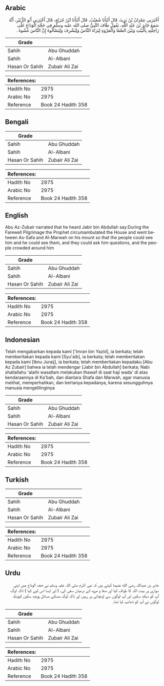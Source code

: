 ## Arabic


<div dir="rtl" lang="ar" style={{fontSize:'larger',backgroundColor:'#f8f9fa',padding:20}}>
أَخْبَرَنِي عِمْرَانُ بْنُ يَزِيدَ، قَالَ أَنْبَأَنَا شُعَيْبٌ، قَالَ أَنْبَأَنَا ابْنُ جُرَيْجٍ، قَالَ أَخْبَرَنِي أَبُو الزُّبَيْرِ، أَنَّهُ سَمِعَ جَابِرَ بْنَ عَبْدِ اللَّهِ، يَقُولُ طَافَ النَّبِيُّ صلى الله عليه وسلم فِي حَجَّةِ الْوَدَاعِ عَلَى رَاحِلَتِهِ بِالْبَيْتِ وَبَيْنَ الصَّفَا وَالْمَرْوَةِ لِيَرَاهُ النَّاسُ وَلِيُشْرِفَ وَلِيَسْأَلُوهُ إِنَّ النَّاسَ غَشُوهُ ‏.‏
</div>
<div style={{backgroundColor:'#f8f9fa',padding:20, marginBottom: 10}}><table> <thead> <tr> <th>Grade</th> <th></th> </tr> </thead> <tbody> <tr><td>Sahih</td><td>Abu Ghuddah</td></tr><tr><td>Sahih</td><td>Al-Albani</td></tr><tr><td>Hasan Or Sahih</td><td>Zubair Ali Zai</td></tr></tbody></table><table> <thead> <tr> <th>References:</th> <th></th> </tr> </thead> <tbody><tr><td>Hadith No</td><td>2975</td></tr><tr><td>Arabic No</td><td>2975</td></tr><tr><td>Reference</td><td>Book 24 Hadith 358</td></tr></tbody></table></div>

## Bengali


<div dir="ltr" lang="bn" style={{fontSize:'larger',backgroundColor:'#f8f9fa',padding:20}}>

</div>
<div style={{backgroundColor:'#f8f9fa',padding:20, marginBottom: 10}}><table> <thead> <tr> <th>Grade</th> <th></th> </tr> </thead> <tbody> <tr><td>Sahih</td><td>Abu Ghuddah</td></tr><tr><td>Sahih</td><td>Al-Albani</td></tr><tr><td>Hasan Or Sahih</td><td>Zubair Ali Zai</td></tr></tbody></table><table> <thead> <tr> <th>References:</th> <th></th> </tr> </thead> <tbody><tr><td>Hadith No</td><td>2975</td></tr><tr><td>Arabic No</td><td>2975</td></tr><tr><td>Reference</td><td>Book 24 Hadith 358</td></tr></tbody></table></div>

## English


<div dir="ltr" lang="en" style={{fontSize:'larger',backgroundColor:'#f8f9fa',padding:20}}>
Abu Az-Zubair narrated that he heard Jabir bin Abdullah say:During the Farewell Pilgrimage the Prophet circumambulated the House and went between As-Safa and Al-Marwah on his mount so that the people could see him and he could see them, and they could ask him questions, and the people crowded around him
</div>
<div style={{backgroundColor:'#f8f9fa',padding:20, marginBottom: 10}}><table> <thead> <tr> <th>Grade</th> <th></th> </tr> </thead> <tbody> <tr><td>Sahih</td><td>Abu Ghuddah</td></tr><tr><td>Sahih</td><td>Al-Albani</td></tr><tr><td>Hasan Or Sahih</td><td>Zubair Ali Zai</td></tr></tbody></table><table> <thead> <tr> <th>References:</th> <th></th> </tr> </thead> <tbody><tr><td>Hadith No</td><td>2975</td></tr><tr><td>Arabic No</td><td>2975</td></tr><tr><td>Reference</td><td>Book 24 Hadith 358</td></tr></tbody></table></div>

## Indonesian


<div dir="ltr" lang="id" style={{fontSize:'larger',backgroundColor:'#f8f9fa',padding:20}}>
Telah mengabarkan kepada kami ['Imran bin Yazid], ia berkata; telah memberitakan kepada kami [Syu'aib], ia berkata; telah memberitakan kepada kami [Ibnu Juraij], ia berkata; telah memberitakan kepadaku [Abu Az Zubair] bahwa ia telah mendengar [Jabir bin Abdullah] berkata; Nabi shallallahu 'alaihi wasallam melakukan thawaf di saat haji wada' di atas kendaraannya di Ka'bah, dan diantara Shafa dan Marwah, agar manusia melihat, memperhatikan, dan bertanya kepadanya, karena sesungguhnya manusia mengelilinginya
</div>
<div style={{backgroundColor:'#f8f9fa',padding:20, marginBottom: 10}}><table> <thead> <tr> <th>Grade</th> <th></th> </tr> </thead> <tbody> <tr><td>Sahih</td><td>Abu Ghuddah</td></tr><tr><td>Sahih</td><td>Al-Albani</td></tr><tr><td>Hasan Or Sahih</td><td>Zubair Ali Zai</td></tr></tbody></table><table> <thead> <tr> <th>References:</th> <th></th> </tr> </thead> <tbody><tr><td>Hadith No</td><td>2975</td></tr><tr><td>Arabic No</td><td>2975</td></tr><tr><td>Reference</td><td>Book 24 Hadith 358</td></tr></tbody></table></div>

## Turkish


<div dir="ltr" lang="tr" style={{fontSize:'larger',backgroundColor:'#f8f9fa',padding:20}}>

</div>
<div style={{backgroundColor:'#f8f9fa',padding:20, marginBottom: 10}}><table> <thead> <tr> <th>Grade</th> <th></th> </tr> </thead> <tbody> <tr><td>Sahih</td><td>Abu Ghuddah</td></tr><tr><td>Sahih</td><td>Al-Albani</td></tr><tr><td>Hasan Or Sahih</td><td>Zubair Ali Zai</td></tr></tbody></table><table> <thead> <tr> <th>References:</th> <th></th> </tr> </thead> <tbody><tr><td>Hadith No</td><td>2975</td></tr><tr><td>Arabic No</td><td>2975</td></tr><tr><td>Reference</td><td>Book 24 Hadith 358</td></tr></tbody></table></div>

## Urdu


<div dir="rtl" lang="ur" style={{fontSize:'larger',backgroundColor:'#f8f9fa',padding:20}}>
جابر بن عبداللہ رضی الله عنہما کہتے ہیں کہ نبی اکرم صلی اللہ علیہ وسلم نے حجۃ الوداع میں اپنی سواری پر بیت اللہ کا طواف کیا اور صفا و مروہ کے درمیان سعی کی، ( اور ایسا اس لیے کیا ) تاکہ لوگ آپ کو دیکھ سکیں اور آپ لوگوں سے اونچائی پر رہیں اور تاکہ لوگ مسئلے مسائل پوچھ سکیں کیونکہ لوگوں نے آپ کو ڈھانپ لیا تھا۔
</div>
<div style={{backgroundColor:'#f8f9fa',padding:20, marginBottom: 10}}><table> <thead> <tr> <th>Grade</th> <th></th> </tr> </thead> <tbody> <tr><td>Sahih</td><td>Abu Ghuddah</td></tr><tr><td>Sahih</td><td>Al-Albani</td></tr><tr><td>Hasan Or Sahih</td><td>Zubair Ali Zai</td></tr></tbody></table><table> <thead> <tr> <th>References:</th> <th></th> </tr> </thead> <tbody><tr><td>Hadith No</td><td>2975</td></tr><tr><td>Arabic No</td><td>2975</td></tr><tr><td>Reference</td><td>Book 24 Hadith 358</td></tr></tbody></table></div>